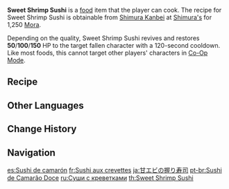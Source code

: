 {{Food Infobox
|id              = 108322
|description     = A fresh and sweet traditional dish.
|desc_suspicious = The shrimp look a little shriveled, and a single bite leaves grains of rice stuck to your teeth. Note to self: best not to leave it out for so long next time...
|desc_basic      = Cleanly bisected shrimp is laid over rice and shaped with your bare hands. The springy shrimp meat and the delicious rice highlight the flavor all the more.
|desc_delicious  = Crystal-clear shrimp reclines on the snow-white piles of rice. The sourness of the vinegared grains and sweetness of the meat intertwine upon your tongue like the gentle dance of lapping waves on white shores.
|type            = Recovery Dishes
|quality         = 1
|variant         = 
|effectType      = Revive
|effect          = Revives a character and restores (var1) HP.
|eff_att1        = Revive
|eff_att2        = HP Restore
|eff_att3        = HP Restore Fixed
|region          = Inazuma
|eff_suspicious1 = 50
|eff_basic1      = 100
|eff_delicious1  = 150
|recipe          = Sold by [[Shimura Kanbei]]
}}
'''Sweet Shrimp Sushi''' is a [[food]] item that the player can cook. The recipe for Sweet Shrimp Sushi is obtainable from [[Shimura Kanbei]] at [[Shimura's]] for 1,250 [[Mora]].

Depending on the quality, Sweet Shrimp Sushi revives and restores '''50'''/'''100'''/'''150''' HP to the target fallen character with a 120-second cooldown. Like most foods, this cannot target other players' characters in [[Co-Op Mode]].

==Recipe==
{{Recipe
|Shrimp Meat = 2
|Rice = 1
|sort = Shrimp Meat;Rice
|type = Cooking
}}

==Other Languages==
{{Other Languages
|en      = Sweet Shrimp Sushi
|zhs     = 甜虾寿司
|zhs_rm  = Tián Xiā Shòusī
|zht     = 甜蝦壽司
|zht_rm  = Tián Xiā Shòusī
|zh_tl   = Sweet Shrimp Sushi
|ja      = 甘エビの握り寿司
|ja_rm   = Amaebi no Nigirizushi
|ja_tl   = Sweet Shrimp Nigirizushi
|ko      = 단새우 초밥
|ko_rm   = Dansae'u Chobap
|ko_tl   = Sweet Shrimp Sushi
|es      = Sushi de camarón
|es_tl   = Shrimp Sushi
|fr      = Sushi aux crevettes
|fr_tl   = Shrimp Sushi
|ru      = Суши с креветками
|ru_tl   = Sushi With Shrimp
|th      = Sweet Shrimp Sushi
|vi      = Sushi Tôm
|vi_tl   = Shrimp Sushi
|de      = Süßgarnelen-Sushi
|de_tl   = Sweet Shrimp Sushi
|id      = Sweet Shrimp Sushi
|pt      = Sushi de Camarão Doce
|pt_tl   = Sweet Shrimp Sushi
|tr      = Karidesli Suşi
|tr_tl   = 
|it      = Sushi di gamberetti
|it_tl   = 
|ja_note = にぎり寿司 (''nigirizushi'', sometimes incorrectly written as ''nigiri sushi'') is the hand-formed sushi with a topping of seafood.
}}

==Change History==
{{Change History|2.1}}

==Navigation==
{{Food Navbox}}

[[es:Sushi de camarón]]
[[fr:Sushi aux crevettes]]
[[ja:甘エビの握り寿司]]
[[pt-br:Sushi de Camarão Doce]]
[[ru:Суши с креветками]]
[[th:Sweet Shrimp Sushi]]